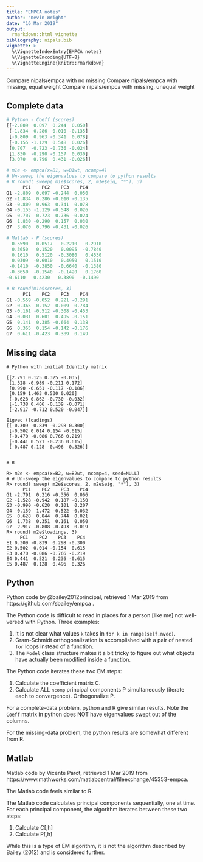 ```yaml
---
title: "EMPCA notes"
author: "Kevin Wright"
date: "16 Mar 2019"
output:
  rmarkdown::html_vignette
bibliography: nipals.bib
vignette: >
  %\VignetteIndexEntry{EMPCA notes} 
  %\VignetteEncoding{UTF-8} 
  %\VignetteEngine{knitr::rmarkdown}
---
```



Compare nipals/empca with no missing
Compare nipals/empca with missing, equal weight
Compare nipals/empca with missing, unequal weight

## Complete data

```r
# Python - Coeff (scores)
[[-2.809  0.097  0.244  0.050]
 [-1.834  0.286  0.010 -0.135]
 [-0.809  0.963 -0.341  0.078]
 [-0.155 -1.129  0.548  0.026]
 [0.707  -0.723 -0.736 -0.024]
 [1.830  -0.290 -0.157  0.030]
 [3.070   0.796  0.431 -0.026]]

# m1e <- empca(x=B1, w=B1wt, ncomp=4)
# Un-sweep the eigenvalues to compare to python results
# R round( sweep( m1e$scores, 2, m1e$eig, "*"), 3)
      PC1    PC2    PC3    PC4
G1 -2.809  0.097 -0.244  0.050
G2 -1.834  0.286 -0.010 -0.135
G3 -0.809  0.963  0.341  0.078
G4 -0.155 -1.129 -0.548  0.026
G5  0.707 -0.723  0.736 -0.024
G6  1.830 -0.290  0.157  0.030
G7  3.070  0.796 -0.431 -0.026

# Matlab - P (scores)
  0.5590   0.0517   0.2210   0.2910
  0.3650   0.1520   0.0095  -0.7840
  0.1610   0.5120  -0.3080   0.4530
  0.0309  -0.6010   0.4950   0.1510
 -0.1410  -0.3850  -0.6640  -0.1380
 -0.3650  -0.1540  -0.1420   0.1760
-0.6110   0.4230   0.3890  -0.1490

# R round(m1e$scores, 3)
      PC1    PC2    PC3    PC4
G1 -0.559 -0.052  0.221 -0.291
G2 -0.365 -0.152  0.009  0.784
G3 -0.161 -0.512 -0.308 -0.453
G4 -0.031  0.601  0.495 -0.151
G5  0.141  0.385 -0.664  0.138
G6  0.365  0.154 -0.142 -0.176
G7  0.611 -0.423  0.389  0.149
```

## Missing data

```
# Python with initial Identity matrix

[[2.791 0.125 0.325 -0.035]
 [1.528 -0.989 -0.211 0.172]
 [0.990 -0.651 -0.117 -0.186]
 [0.159 1.463 0.530 0.020]
 [-0.628 0.862 -0.730 -0.032]
 [-1.738 0.406 -0.139 -0.071]
 [-2.917 -0.712 0.520 -0.047]]
 
Eigvec (loadings)
[[-0.309 -0.839 -0.298 0.300]
 [-0.502 0.014 0.154 -0.615]
 [-0.470 -0.086 0.766 0.219]
 [-0.441 0.521 -0.236 0.615]
 [-0.487 0.128 -0.496 -0.326]]
 

# R 

R> m2e <- empca(x=B2, w=B2wt, ncomp=4, seed=NULL)
# # Un-sweep the eigenvalues to compare to python results
R> round( sweep( m2e$scores, 2, m2e$eig, "*"), 3)
      PC1    PC2    PC3    PC4
G1 -2.791  0.216 -0.356  0.066
G2 -1.528 -0.942  0.187 -0.150
G3 -0.990 -0.620  0.101  0.207
G4 -0.159  1.472 -0.522 -0.032
G5  0.628  0.844  0.744  0.021
G6  1.738  0.351  0.161  0.050
G7  2.917 -0.808 -0.493  0.019
R> round( m2e$loadings, 3)
     PC1    PC2    PC3    PC4
E1 0.309 -0.839  0.298 -0.300
E2 0.502  0.014 -0.154  0.615
E3 0.470 -0.086 -0.766 -0.219
E4 0.441  0.521  0.236 -0.615
E5 0.487  0.128  0.496  0.326

```

## Python 

Python code by @bailey2012principal, retrieved 1 Mar 2019 from https://github.com/sbailey/empca .

The Python code is difficult to read in places for a person [like me] not well-versed with Python. Three examples:

1. It is not clear what values `k` takes in `for k in range(self.nvec)`.
2. Gram-Schmidt orthogonalization is accomplished with a pair of nested `for` loops instead of a function.
3. The `Model` class structure makes it a bit tricky to figure out what objects have actually been modified inside a function.

The Python code iterates these two EM steps:

1. Calculate the coefficient matrix C.
2. Calculate ALL `ncomp` principal components P simultaneously (iterate each to convergence). Orthogonalize P.

For a complete-data problem, python and R give similar results. Note the `Coeff` matrix in python does NOT have eigenvalues swept out of the columns.

For the missing-data problem, the python results are somewhat different from R.


## Matlab

Matlab code by Vicente Parot, retrieved 1 Mar 2019 from  https://www.mathworks.com/matlabcentral/fileexchange/45353-empca.

The Matlab code feels similar to R.

The Matlab code calculates principal components sequentially, one at time. For each principal component, the algorithm iterates between these two steps:

1. Calculate C[,h]
2. Calculate P[,h]

While this is a type of EM algorithm, it is not the algorithm described by Bailey (2012) and is considered further.

